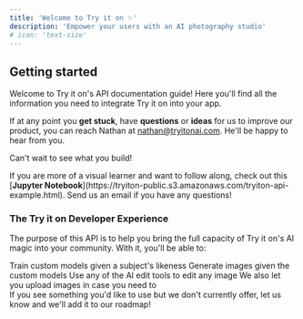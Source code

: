 ```yaml
---
title: 'Welcome to Try it on ✨'
description: 'Empower your users with an AI photography studio'
# icon: 'text-size'
---
```



## Getting started

Welcome to Try it on's API documentation guide! Here you'll find all the information you need to integrate Try it on into your app.

If at any point you **get stuck**, have **questions** or **ideas** for us to improve our product, you can reach Nathan at [nathan@tryitonai.com](nathan@tryitonai.com). He'll be happy to hear from you.

Can't wait to see what you build!

<Card title="Follow along" icon="book" iconType="duotone" color="#FEE33C">
  If you are more of a visual learner and want to follow along, check out this
  [<b>Jupyter Notebook</b>](https://tryiton-public.s3.amazonaws.com/tryiton-api-example.html). Send us an email if you have any questions!
</Card>



### The Try it on Developer Experience

The purpose of this API is to help you bring the full capacity of Try it on's AI magic into your community. With it, you'll be able to:

<CardGroup cols={2}>
  <Card title="Train" icon="gears">
    Train custom models given a subject's likeness
  </Card>
  <Card title="Generate" icon="palette">
    Generate images given the custom models
  </Card>
  <Card title="Edit" icon="wand-magic-sparkles">
    Use any of the AI edit tools to edit any image
  </Card>
  <Card title="Upload" icon="upload">
    We also let you upload images in case you need to
  </Card>
</CardGroup>

<br />

<Tip>
If you see something you'd like to use but we don't currently offer, let us know and we'll add it to our roadmap!
</Tip>